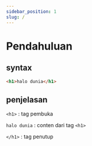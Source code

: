 ```yaml
---
sidebar_position: 1
slug: /
---
```


# Pendahuluan

## syntax

```html
<h1>halo dunia</h1>
```
## penjelasan

`<h1>` : tag pembuka

`halo dunia` : conten dari tag `<h1>`

`</h1>` : tag penutup

